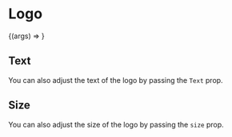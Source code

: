 

<Meta title="Atoms | Logo" component={Logo} />

# Logo

<Preview>
  <Story name="Basic" args={{ text: 'Haseeb' }}>
    {(args) => <Logo {...args} />}
  </Story>
</Preview>

<Props story="Basic" />

## Text

You can also adjust the text of the logo by passing the `Text` prop.

<Preview>
  <Story name="Text">
    <div>
      <Logo text="John Smith" />
      <Logo text="Haseeb Majid" />
    </div>
  </Story>
</Preview>

## Size

You can also adjust the size of the logo by passing the `size` prop.

<Preview>
  <Story name="Text Size">
    <div>
      <Logo size="xs" text="Haseeb" />
      <Logo size="sm" text="Haseeb" />
      <Logo size="lg" text="Haseeb" />
      <Logo size="xl" text="Haseeb" />
      <Logo size="2xl" text="Haseeb" />
      <Logo size="3xl" text="Haseeb" />
      <Logo size="4xl" text="Haseeb" />
    </div>
  </Story>
</Preview>
